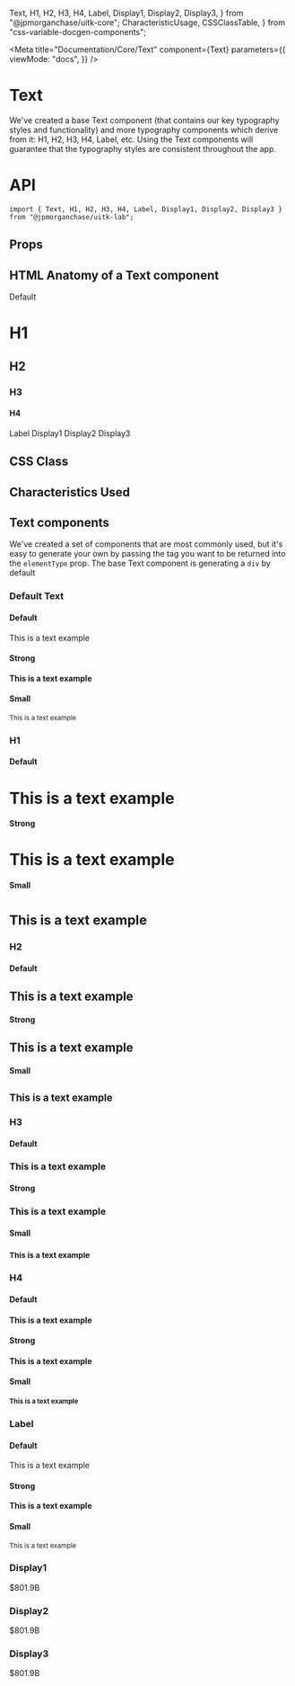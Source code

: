   Text,
  H1,
  H2,
  H3,
  H4,
  Label,
  Display1,
  Display2,
  Display3,
} from "@jpmorganchase/uitk-core";
  CharacteristicUsage,
  CSSClassTable,
} from "css-variable-docgen-components";

<Meta
  title="Documentation/Core/Text"
  component={Text}
  parameters={{
    viewMode: "docs",
  }}
/>

# Text

We've created a base Text component (that contains our key typography styles and functionality) and more typography components which derive from it: H1, H2, H3, H4, Label, etc. Using the Text components will guarantee that the typography styles are consistent throughout the app.

# API

```
import { Text, H1, H2, H3, H4, Label, Display1, Display2, Display3 } from "@jpmorganchase/uitk-lab";
```

## Props

<ArgsTable of={Text} />

## HTML Anatomy of a Text component

<Canvas>
  <ComponentAnatomy>
    <Text>Default</Text>
  </ComponentAnatomy>
  <ComponentAnatomy>
    <H1>H1</H1>
  </ComponentAnatomy>
  <ComponentAnatomy>
    <H2>H2</H2>
  </ComponentAnatomy>
  <ComponentAnatomy>
    <H3>H3</H3>
  </ComponentAnatomy>
  <ComponentAnatomy>
    <H4>H4</H4>
  </ComponentAnatomy>
  <ComponentAnatomy>
    <Label>Label</Label>
  </ComponentAnatomy>
  <ComponentAnatomy>
    <Display1>Display1</Display1>
  </ComponentAnatomy>
  <ComponentAnatomy>
    <Display2>Display2</Display2>
  </ComponentAnatomy>
  <ComponentAnatomy>
    <Display3>Display3</Display3>
  </ComponentAnatomy>
</Canvas>

## CSS Class

<CSSClassTable of={Text} />

## Characteristics Used

<CharacteristicUsage of={Text} />

## Text components

We've created a set of components that are most commonly used, but it's easy to generate your own by passing the tag you want to be returned into the `elementType` prop. The base Text component is generating a `div` by default

### Default Text

<Canvas>
  <Story name="Text" decorators={[withFlexGap]}>
    <div style={{ display: "flex", width: "100%", gap: 50 }}>
      <div>
        <h4>Default</h4>
        <Text>This is a text example</Text>
      </div>
      <div>
        <h4>Strong</h4>
        <Text>
          <strong>This is a text example</strong>
        </Text>
      </div>
      <div>
        <h4>Small</h4>
        <Text>
          <small>This is a text example</small>
        </Text>
      </div>
    </div>
  </Story>
</Canvas>

### H1

<Canvas>
  <Story name="H1" decorators={[withFlexGap]}>
    <div style={{ display: "flex", width: "100%", gap: 50 }}>
      <div>
        <h4>Default</h4>
        <H1>This is a text example</H1>
      </div>
      <div>
        <h4>Strong</h4>
        <H1>
          <strong>This is a text example</strong>
        </H1>
      </div>
      <div>
        <h4>Small</h4>
        <H1>
          <small>This is a text example</small>
        </H1>
      </div>
    </div>
  </Story>
</Canvas>

### H2

<Canvas>
  <Story name="H2" decorators={[withFlexGap]}>
    <div style={{ display: "flex", width: "100%", gap: 50 }}>
      <div>
        <h4>Default</h4>
        <H2>This is a text example</H2>
      </div>
      <div>
        <h4>Strong</h4>
        <H2>
          <strong>This is a text example</strong>
        </H2>
      </div>
      <div>
        <h4>Small</h4>
        <H2>
          <small>This is a text example</small>
        </H2>
      </div>
    </div>
  </Story>
</Canvas>

### H3

<Canvas>
  <Story name="H3" decorators={[withFlexGap]}>
    <div style={{ display: "flex", width: "100%", gap: 50 }}>
      <div>
        <h4>Default</h4>
        <H3>This is a text example</H3>
      </div>
      <div>
        <h4>Strong</h4>
        <H3>
          <strong>This is a text example</strong>
        </H3>
      </div>
      <div>
        <h4>Small</h4>
        <H3>
          <small>This is a text example</small>
        </H3>
      </div>
    </div>
  </Story>
</Canvas>

### H4

<Canvas>
  <Story name="H4" decorators={[withFlexGap]}>
    <div style={{ display: "flex", width: "100%", gap: 50 }}>
      <div>
        <h4>Default</h4>
        <H4>This is a text example</H4>
      </div>
      <div>
        <h4>Strong</h4>
        <H4>
          <strong>This is a text example</strong>
        </H4>
      </div>
      <div>
        <h4>Small</h4>
        <H4>
          <small>This is a text example</small>
        </H4>
      </div>
    </div>
  </Story>
</Canvas>

### Label

<Canvas>
  <Story name="Label" decorators={[withFlexGap]}>
    <div style={{ display: "flex", width: "100%", gap: 50 }}>
      <div>
        <h4>Default</h4>
        <Label>This is a text example</Label>
      </div>
      <div>
        <h4>Strong</h4>
        <Label>
          <strong>This is a text example</strong>
        </Label>
      </div>
      <div>
        <h4>Small</h4>
        <Label>
          <small>This is a text example</small>
        </Label>
      </div>
    </div>
  </Story>
</Canvas>

### Display1

<Canvas>
  <Story name="Display1" decorators={[withFlexGap]}>
    <Display1>$801.9B</Display1>
  </Story>
</Canvas>

### Display2

<Canvas>
  <Story name="Display2" decorators={[withFlexGap]}>
    <Display2>$801.9B</Display2>
  </Story>
</Canvas>

### Display3

<Canvas>
  <Story name="Display3" decorators={[withFlexGap]}>
    <Display3>$801.9B</Display3>
  </Story>
</Canvas>
